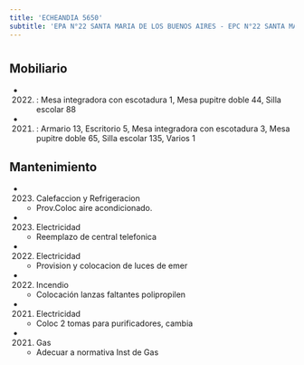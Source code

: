 ```yaml
---
title: 'ECHEANDIA 5650'
subtitle: 'EPA N°22 SANTA MARIA DE LOS BUENOS AIRES - EPC N°22 SANTA MARIA DE LOS BUENOS AIRES'
---
```


#


## Mobiliario

*  (2022) : Mesa integradora con escotadura 1, Mesa pupitre doble 44, Silla escolar 88 

*  (2021) : Armario 13, Escritorio 5, Mesa integradora con escotadura 3, Mesa pupitre doble 65, Silla escolar 135, Varios 1 





## Mantenimiento

*  (2023) Calefaccion y Refrigeracion 
    + Prov.Coloc aire acondicionado.

*  (2023) Electricidad 
    + Reemplazo de central telefonica

*  (2022) Electricidad 
    + Provision y colocacion de luces de emer

*  (2022) Incendio 
    + Colocación lanzas faltantes polipropilen

*  (2021) Electricidad 
    + Coloc 2 tomas para purificadores, cambia

*  (2021) Gas 
    + Adecuar a normativa Inst de Gas



